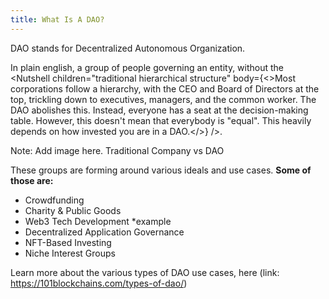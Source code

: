 ```yaml
---
title: What Is A DAO?
---
```


DAO stands for Decentralized Autonomous Organization.

In plain english, a group of people governing an entity, without the <Nutshell children="traditional hierarchical structure" body={<>Most corporations follow a hierarchy, with the CEO and Board of Directors at the top, trickling down to executives, managers, and the common worker.      The DAO abolishes this.      Instead, everyone has a seat at the decision-making table.      However, this doesn't mean that everybody is "equal". This heavily depends on how invested you are in a DAO.</>} />.

Note: Add image here.
Traditional Company vs DAO

These groups are forming around various ideals and use cases. **Some of those are:**

* Crowdfunding
* Charity & Public Goods
* Web3 Tech Development \*example
* Decentralized Application Governance
* NFT-Based Investing
* Niche Interest Groups

Learn more about the various types of DAO use cases, here (link: https://101blockchains.com/types-of-dao/)
